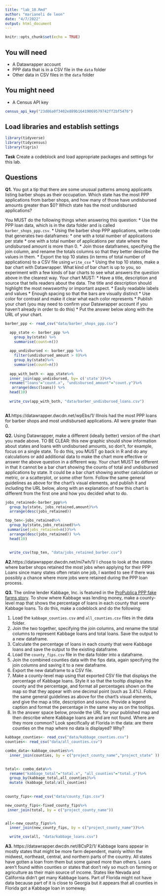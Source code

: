 ```yaml
---
title: "lab_10.Rmd"
author: "marianeli de leon"
date: "4/7/2022"
output: html_document
---
```


```r
knitr::opts_chunk$set(echo = TRUE)
```

## You will need

* A Datawrapper account
* PPP data that is in a CSV file in the `data` folder
* Other data in CSV files in the `data` folder

## You might need

* A Census API key
```r
census_api_key("23d86a0f3402e889b16419069579742ff2bf5476")
```
## Load libraries and establish settings
```r
library(tidyverse)
library(tidycensus)
library(tigris)
```
**Task** Create a codeblock and load appropriate packages and settings for this lab.

## Questions

**Q1.** You got a tip that there are some unusual patterns among applicants listing barber shops as their occupation. Which state has the most PPP applications from barber shops, and how many of those have undisbursed amounts greater than $0? Which state has the most undisbursed applications?

You MUST do the following things when answering this question:
* Use the PPP loan data, which is in the data folder and is called `barber_shops_ppp.csv`.
* Using the barber shop PPP applications, write code that generates two dataframes:
  * one with a total number of applications per state
  * one with a total number of applications per state where the undisbursed amount is more than 0.
* Join those dataframes, specifying the join column, and rename the totals columns so that they better describe the values in them.
* Export the top 10 states (in terms of total number of applications) to a CSV file using `write_csv`
* Using the top 10 states, make a bar chart with Datawrapper. What kind of bar chart is up to you, so experiment with a few kinds of bar charts to see what answers the question above in the clearest way. Your chart MUST:
  * Have a title, description and source that tells readers about the data. The title and description should highlight the most newsworthy or important aspect.
  * Easily readable labels and values
  * Enough spacing so that the bars are visually distinct
  * Use color for contrast and make it clear what each color represents
* Publish your chart (you may need to confirm your Datawrapper account if you haven't already in order to do this)
* Put the answer below along with the URL of your chart.
```r
barber_ppp <- read_csv("data/barber_shops_ppp.csv")

  app_state <- barber_ppp %>%
    group_by(state) %>%
    summarise(count=n())
  
  app_undisbursed <- barber_ppp %>%
    filter(undisbursed_amount > 0)%>%
    group_by(state)%>% 
    summarise(count=n())
  
  app_with_both <- app_state%>%
  inner_join(app_undisbursed, by= c('state'))%>%
  rename("loans"="count.x", "undisbursed_amount"="count.y")%>%
   arrange(desc(loans)) %>%
  head(10)
  
  write_csv(app_with_both, "data/barber_undisbursed_loans.csv")
  
```
**A1.**https://datawrapper.dwcdn.net/wpEbs/1/
Illnois had the most PPP loans for barber shops and most undisbursed applications. All were greater than 0.

**Q2.** Using Datawrapper, make a different (ideally better) version of the chart you made above. TO BE CLEAR: this new graphic should show information about states and loans with undisbursed amounts, so don't, for example, focus on a single state. To do this, you MUST go back in R and do any calculations or add additional data to make the chart more effective or answer the above question in a different way. Your chart MUST be different in that it cannot be a bar chart showing the counts of total and undisbursed applications by state. It could be a bar chart showing another calculation or metric, or a scatterplot, or some other form. Follow the same general guidelines as above for the chart's visual elements, and publish it and including the URL below, along with an explanation of how this chart is different from the first one and how you decided what to do.
```r
jobs_retained<-barber_ppp%>% 
  group_by(state, jobs_retained,amount)%>%
  arrange(desc(jobs_retained)) 

top_ten<-jobs_retained%>%
  group_by(state,jobs_retained)%>%
 summarise(jobs_retained=n())%>%
  arrange(desc(jobs_retained)) %>%
  head(10)
    
    
  write_csv(top_ten, "data/jobs_retained_barber.csv")
```
**A2.**https://datawrapper.dwcdn.net/mi7wh/1/
I chose to look at the states where barber shops retained the most jobs when applying for their PPP Loans since many states often retain one job, I wanted to see if there was possibly a chance where more jobs were retained during the PPP loan process. 

**Q3.** The online lender Kabbage, Inc. is featured in the [ProPublica PPP fake farms story](https://www.propublica.org/article/ppp-farms). To show where Kabbage was lending money, make a county-level map that shows the percentage of loans in each county that were Kabbage loans. To do this, make a codeblock and do the following:

1. Load the `kabbage_counties.csv` and `all_counties.csv` files in the data folder.
2. Join the two together, specifying the join columns, and rename the total columns to represent Kabbage loans and total loans. Save the output to a new dataframe.
3. Calculate the percentage of loans in each county that were Kabbage loans and save the output to the existing dataframe.
4. Load the `county_fips.csv` file in the data folder into a dataframe.
5. Join the combined counties data with the fips data, again specifying the join columns and saving it to a new dataframe.
6. Export the new dataframe to a CSV file.
7. Make a county-level map using that exported CSV file that displays the percentage of Kabbage loans. Style it so that the tooltip displays the county and the percentage, and format all percentages shown on the map so that they appear with one decimal point (such as 3.4%). Follow the same general guidelines as above for the chart's visual elements, and give the map a title, description and source. Provide a legend caption and format the percentage in the same way as on the tooltips.
8. In the answer space below, provide the URL for your published map and then describe where Kabbage loans are and are not found. Where are they more common? Look specifically at Florida in the data: are there counties on the map where no data is displayed? Why?
```r
kabbage_counties<- read_csv("data/kabbage_counties.csv")
counties<- read_csv("data/all_counties.csv")

combo_data<-kabbage_counties%>%
  inner_join(counties, by = c("project_county_name","project_state" ))
    

total<- combo_data%>%
  rename("kabbage_total"="total.x", "all_counties"="total.y")%>%
  group_by(kabbage_total,all_counties)%>%
  mutate (kabbage_total/all_counties)
 
  
county_fips<-read_csv("data/county_fips.csv")

new_county_fips<-fixed_county_fips%>%
 inner_join(total, by = c("project_county_name"))


all<-new_county_fips%>%
  inner_join(new_county_fips, by = c("project_county_name"))%>%

  write_csv(all, "data/kabbage_loans.csv")
```
**A3.**  https://datawrapper.dwcdn.net/8CsP2/1/
Kabbage loans appear in mostly states that might be more farm dependent, mainly within the midwest, northeast, central, and northern parts of the country. All states have gotten a loan from them but some gained more than others. Loans aren't found within counties or states that don't rely so much on farming or agriculture as their main source of income. States like Nevada and California didn't get many Kabbage loans. Part of Florida might not have data because part of it is close to Georgia but it appears that all counties in Florida got a Kabbage loan in someway. 
